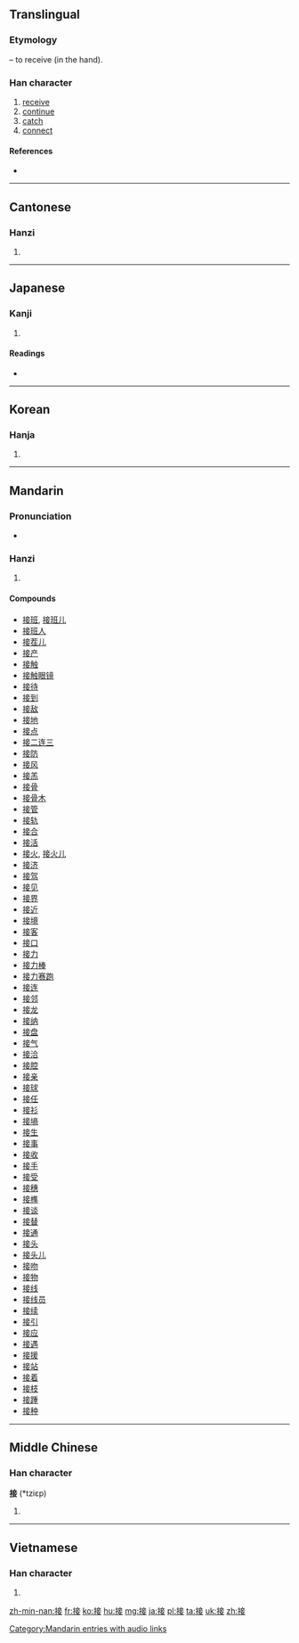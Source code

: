 ==Translingual==
===Etymology===
{{Han compound|手|alt1=扌|妾|c1=s|c2=p|ls=psc}} – to receive (in the hand).

===Han character===
{{Han char|rn=64|rad=手|as=08|sn=11|four=5004<sub>4</sub>|canj=手卜廿女 (QYTV)|ids=⿰[[扌]][[妾]]}}

# [[receive]]
# [[continue]]
# [[catch]]
# [[connect]]

====References====
* {{Han ref|kx=0439.040|dkj=12280|dj=0789.040|hdz=31905.010|uh=63A5|ud=25509|bh=B1B5|bd=45493}}

----

==Cantonese==

===Hanzi===
{{yue-hanzi|jyut=zip3|y=jip3}}

# {{defn|lang=yue|sort=手08}}

----

==Japanese==

===Kanji===
{{ja-kanji|grade=5|rs=手08}}

# {{defn|lang=ja|sort=手08}}

====Readings====
* {{ja-readings|on=[[せつ]] (setsu)|kun=[[つぐ]] (tsugu), [[まじわる]] (majiwaru)}}

----

==Korean==

===Hanja===
{{ko-hanja|hangeul=접|eumhun=|rv=jeop|mr=chŏp|y=cep}}

# {{defn|lang=ko|sort=手08}}

----

==Mandarin==

===Pronunciation===
* {{audio|zh-jiē.ogg|audio|lang=cmn}}

===Hanzi===
{{cmn-hanzi|pin=[[jiē]] ([[jie1]])|wg=chieh<sup>1</sup>}}

# {{defn|lang=cmn|sort=手08}}

====Compounds====
* [[接班]], [[接班儿]]
* [[接班人]]
* [[接茬儿]]
* [[接产]]
* [[接触]]
* [[接触眼镜]]
* [[接待]]
* [[接到]]
* [[接敌]]
* [[接地]]
* [[接点]]
* [[接二连三]]
* [[接防]]
* [[接风]]
* [[接羔]]
* [[接骨]]
* [[接骨木]]
* [[接管]]
* [[接轨]]
* [[接合]]
* [[接活]]
* [[接火]], [[接火儿]]
* [[接济]]
* [[接驾]]
* [[接见]]
* [[接界]]
* [[接近]]
* [[接境]]
* [[接客]]
* [[接口]]
* [[接力]]
* [[接力棒]]
* [[接力赛跑]]
* [[接连]]
* [[接邻]]
* [[接龙]]
* [[接纳]]
* [[接盘]]
* [[接气]]
* [[接洽]]
* [[接腔]]
* [[接亲]]
* [[接球]]
* [[接任]]
* [[接衫]]
* [[接墒]]
* [[接生]]
* [[接事]]
* [[接收]]
* [[接手]]
* [[接受]]
* [[接穗]]
* [[接榫]]
* [[接谈]]
* [[接替]]
* [[接通]]
* [[接头]]
* [[接头儿]]
* [[接吻]]
* [[接物]]
* [[接线]]
* [[接线员]]
* [[接续]]
* [[接引]]
* [[接应]]
* [[接遇]]
* [[接援]]
* [[接站]]
* [[接着]]
* [[接枝]]
* [[接踵]]
* [[接种]]

[[Category:Mandarin entries with audio links]]

----

==Middle Chinese==

===Han character===
'''接''' (*tziɛp)<!--note: asterisk indicates that this character appears more than four times in the Tang Dynasty corpus of literature-->

# {{defn|lang=ltc|sort=手08}}

----

==Vietnamese==

===Han character===
{{vi-hantu|[[tiếp]]|rs=手08}}

# {{defn|lang=vi|sort=手08}}

[[zh-min-nan:接]]
[[fr:接]]
[[ko:接]]
[[hu:接]]
[[mg:接]]
[[ja:接]]
[[pl:接]]
[[ta:接]]
[[uk:接]]
[[zh:接]]